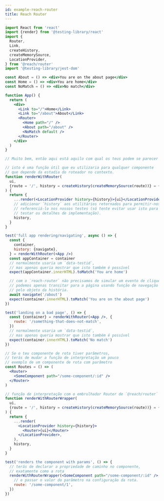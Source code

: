 ```yaml
---
id: example-reach-router
title: Reach Router
---
```


```jsx
import React from 'react'
import {render} from '@testing-library/react'
import {
  Router,
  Link,
  createHistory,
  createMemorySource,
  LocationProvider,
} from '@reach/router'
import '@testing-library/jest-dom'

const About = () => <div>You are on the about page</div>
const Home = () => <div>You are home</div>
const NoMatch = () => <div>No match</div>

function App() {
  return (
    <div>
      <Link to="/">Home</Link>
      <Link to="/about">About</Link>
      <Router>
        <Home path="/" />
        <About path="/about" />
        <NoMatch default />
      </Router>
    </div>
  )
}

// Muito bem, então aqui está aquilo com qual os teus podem se parecer 

// isto é uma função útil que eu utilizaria para qualquer componente
// que depende da estadia do roteador no contexto.
function renderWithRouter(
  ui,
  {route = '/', history = createHistory(createMemorySource(route))} = {},
) {
  return {
    ...render(<LocationProvider history={history}>{ui}</LocationProvider>),
    // adicionar `history` aos utilitários retornados para permitir-nos
    // referenciá-lo nos nossos testes (só tente evitar usar isto para
    // testar os detalhes de implementação).
    history,
  }
}

test('full app rendering/navigating', async () => {
  const {
    container,
    history: {navigate},
  } = renderWithRouter(<App />)
  const appContainer = container
  // normalmente usaria um `data-testid`,
  // mas apenas queria mostrar que isto também é possível
  expect(appContainer.innerHTML).toMatch('You are home')

  // com o `reach-router` não precisamos de simular um evento de clique,
  // podemos apenas transitar para a página usando função de navegação retornada
  // pelo objeto da história.
  await navigate('/about')
  expect(container.innerHTML).toMatch('You are on the about page')
})

test('landing on a bad page', () => {
  const {container} = renderWithRouter(<App />, {
    route: '/something-that-does-not-match',
  })
  // normalmente usaria um `data-testid`,
  // mas apenas queria mostrar que isto também é possível
  expect(container.innerHTML).toMatch('No match')
})

// Se o teu componente de rota tiver parâmetros,
// terás de mudar a função de interpretação um pouco
// exemplo de um componente de rota com parâmetro
const Routes = () => (
  <Router>
    <SomeComponent path="/some-component/:id" />
  </Router>
)

// função de interpretação com o embrulhador Router de `@reach/router`
function renderWithRouterWrapper(
  ui,
  {route = '/', history = createHistory(createMemorySource(route))} = {},
) {
  return {
    ...render(
      <LocationProvider history={history}>
        <Router>{ui}</Router>
      </LocationProvider>,
    ),
    history,
  }
}

test('renders the component with params', () => {
  // terás de declarar a propriedade de caminho no componente,
  // exatamente como a rota
  renderWithRouterWrapper(<SomeComponent path="/some-component/:id" />, {
    // e passar o valor do parâmetro na configuração da rota.
    route: '/some-component/1',
  })
})
```
